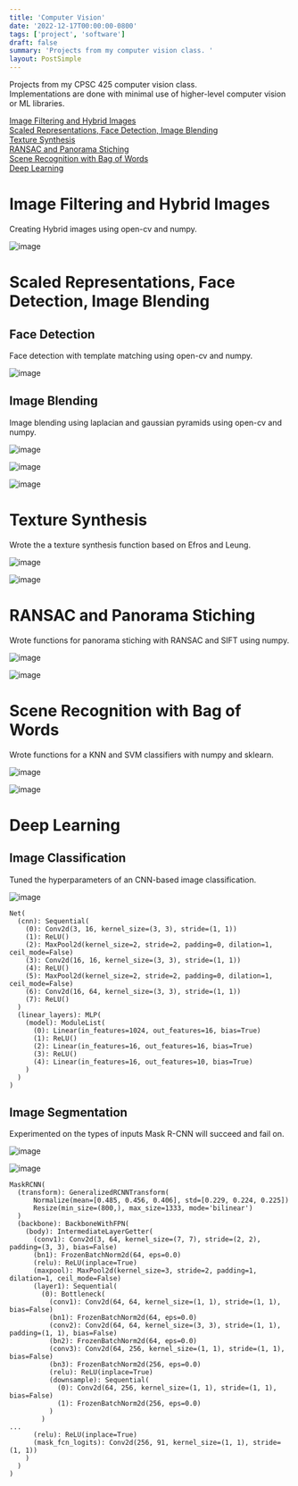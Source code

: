 ```yaml
---
title: 'Computer Vision'
date: '2022-12-17T00:00:00-0800'
tags: ['project', 'software']
draft: false
summary: 'Projects from my computer vision class. '
layout: PostSimple
---
```


Projects from my CPSC 425 computer vision class.  
Implementations are done with minimal use of higher-level computer vision or ML libraries.

[Image Filtering and Hybrid Images](#image-filtering-and-hybrid-images)  
[Scaled Representations, Face Detection, Image Blending](#scaled-representations-face-detection-image-blending)  
[Texture Synthesis](#texture-synthesis)  
[RANSAC and Panorama Stiching](#ransac-and-panorama-stiching)  
[Scene Recognition with Bag of Words](#scene-recognition-with-bag-of-words)  
[Deep Learning](#deep-learning)

# Image Filtering and Hybrid Images <a name="image-filtering-and-hybrid-images" />

Creating Hybrid images using open-cv and numpy.

![image](/static/images/computer-vision14.png)

# Scaled Representations, Face Detection, Image Blending <a name="scaled-representations-face-detection-image-blending" />

## Face Detection

Face detection with template matching using open-cv and numpy.

![image](/static/images/computer-vision13.png)

## Image Blending

Image blending using laplacian and gaussian pyramids using open-cv and numpy.

![image](/static/images/computer-vision10.png)

![image](/static/images/computer-vision11.png)

![image](/static/images/computer-vision12.png)

# Texture Synthesis <a name="texture-synthesis" />

Wrote the a texture synthesis function based on Efros and Leung.

![image](/static/images/computer-vision8.png)

![image](/static/images/computer-vision9.png)

# RANSAC and Panorama Stiching <a name="ransac-and-panorama-stiching" />

Wrote functions for panorama stiching with RANSAC and SIFT using numpy.

![image](/static/images/computer-vision7.png)

![image](/static/images/computer-vision6.png)

# Scene Recognition with Bag of Words <a name="scene-recognition-with-bag-of-words" />

Wrote functions for a KNN and SVM classifiers with numpy and sklearn.

![image](/static/images/computer-vision4.png)

![image](/static/images/computer-vision5.png)

# Deep Learning <a name="deep-learning" />

## Image Classification

Tuned the hyperparameters of an CNN-based image classification.

![image](/static/images/computer-vision2.png)

```
Net(
  (cnn): Sequential(
    (0): Conv2d(3, 16, kernel_size=(3, 3), stride=(1, 1))
    (1): ReLU()
    (2): MaxPool2d(kernel_size=2, stride=2, padding=0, dilation=1, ceil_mode=False)
    (3): Conv2d(16, 16, kernel_size=(3, 3), stride=(1, 1))
    (4): ReLU()
    (5): MaxPool2d(kernel_size=2, stride=2, padding=0, dilation=1, ceil_mode=False)
    (6): Conv2d(16, 64, kernel_size=(3, 3), stride=(1, 1))
    (7): ReLU()
  )
  (linear_layers): MLP(
    (model): ModuleList(
      (0): Linear(in_features=1024, out_features=16, bias=True)
      (1): ReLU()
      (2): Linear(in_features=16, out_features=16, bias=True)
      (3): ReLU()
      (4): Linear(in_features=16, out_features=10, bias=True)
    )
  )
)
```

## Image Segmentation

Experimented on the types of inputs Mask R-CNN will succeed and fail on.

![image](/static/images/computer-vision1.png)

![image](/static/images/computer-vision3.png)

```
MaskRCNN(
  (transform): GeneralizedRCNNTransform(
      Normalize(mean=[0.485, 0.456, 0.406], std=[0.229, 0.224, 0.225])
      Resize(min_size=(800,), max_size=1333, mode='bilinear')
  )
  (backbone): BackboneWithFPN(
    (body): IntermediateLayerGetter(
      (conv1): Conv2d(3, 64, kernel_size=(7, 7), stride=(2, 2), padding=(3, 3), bias=False)
      (bn1): FrozenBatchNorm2d(64, eps=0.0)
      (relu): ReLU(inplace=True)
      (maxpool): MaxPool2d(kernel_size=3, stride=2, padding=1, dilation=1, ceil_mode=False)
      (layer1): Sequential(
        (0): Bottleneck(
          (conv1): Conv2d(64, 64, kernel_size=(1, 1), stride=(1, 1), bias=False)
          (bn1): FrozenBatchNorm2d(64, eps=0.0)
          (conv2): Conv2d(64, 64, kernel_size=(3, 3), stride=(1, 1), padding=(1, 1), bias=False)
          (bn2): FrozenBatchNorm2d(64, eps=0.0)
          (conv3): Conv2d(64, 256, kernel_size=(1, 1), stride=(1, 1), bias=False)
          (bn3): FrozenBatchNorm2d(256, eps=0.0)
          (relu): ReLU(inplace=True)
          (downsample): Sequential(
            (0): Conv2d(64, 256, kernel_size=(1, 1), stride=(1, 1), bias=False)
            (1): FrozenBatchNorm2d(256, eps=0.0)
          )
        )
...
      (relu): ReLU(inplace=True)
      (mask_fcn_logits): Conv2d(256, 91, kernel_size=(1, 1), stride=(1, 1))
    )
  )
)
```
